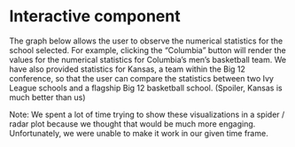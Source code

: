 # Interactive component

The graph below allows the user to observe the numerical statistics for the school selected. For example, clicking the "Columbia" button will render the values for the numerical statistics for Columbia's men's basketball team. We have also provided statistics for Kansas, a team within the Big 12 conference, so that the user can compare the statistics between two Ivy League schools and a flagship Big 12 basketball school. (Spoiler, Kansas is much better than us)

Note: We spent a lot of time trying to show these visualizations in a spider / radar plot because we thought that would be much more engaging. Unfortunately, we were unable to make it work in our given time frame.
